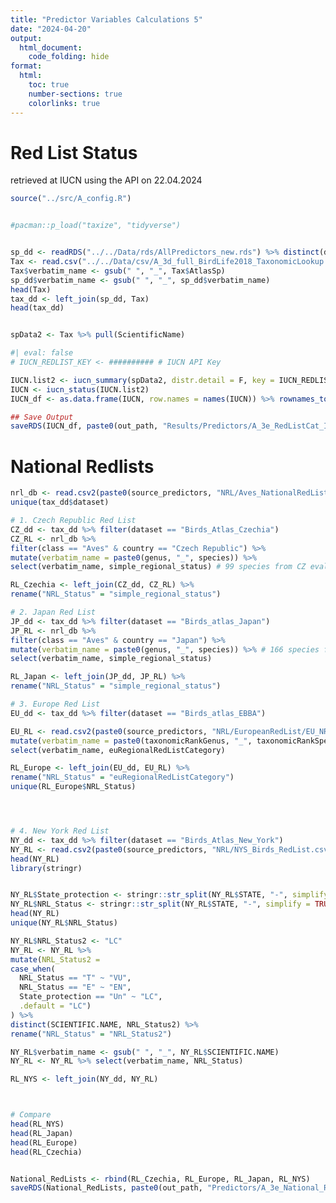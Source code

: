 ```yaml
---
title: "Predictor Variables Calculations 5"
date: "2024-04-20"
output:
  html_document:
    code_folding: hide
format:
  html:
    toc: true
    number-sections: true
    colorlinks: true
---
```


# Red List Status
retrieved at IUCN using the API on 22.04.2024

```r
source("../src/A_config.R")


#pacman::p_load("taxize", "tidyverse")


sp_dd <- readRDS("../../Data/rds/AllPredictors_new.rds") %>% distinct(dataset, verbatim_name)
Tax <- read.csv("../../Data/csv/A_3d_full_BirdLife2018_TaxonomicLookup.csv") 
Tax$verbatim_name <- gsub(" ", "_", Tax$AtlasSp)
sp_dd$verbatim_name <- gsub(" ", "_", sp_dd$verbatim_name)
head(Tax)
tax_dd <- left_join(sp_dd, Tax)
head(tax_dd)


spData2 <- Tax %>% pull(ScientificName)

```


```r
#| eval: false
# IUCN_REDLIST_KEY <- ########## # IUCN API Key

IUCN.list2 <- iucn_summary(spData2, distr.detail = F, key = IUCN_REDLIST_KEY)
IUCN <- iucn_status(IUCN.list2) 
IUCN_df <- as.data.frame(IUCN, row.names = names(IUCN)) %>% rownames_to_column(var = "ScientificName") %>% left_join(Tax) %>% distinct(AtlasSp, IUCN)

## Save Output
saveRDS(IUCN_df, paste0(out_path, "Results/Predictors/A_3e_RedListCat_IUCN2024.rds"))

```

# National Redlists

```r

nrl_db <- read.csv2(paste0(source_predictors, "NRL/Aves_NationalRedLists.csv"))
unique(tax_dd$dataset)

# 1. Czech Republic Red List
CZ_dd <- tax_dd %>% filter(dataset == "Birds_Atlas_Czechia")
CZ_RL <- nrl_db %>% 
filter(class == "Aves" & country == "Czech Republic") %>%
mutate(verbatim_name = paste0(genus, "_", species)) %>%
select(verbatim_name, simple_regional_status) # 99 species from CZ evaluated

RL_Czechia <- left_join(CZ_dd, CZ_RL) %>% 
rename("NRL_Status" = "simple_regional_status")

# 2. Japan Red List
JP_dd <- tax_dd %>% filter(dataset == "Birds_atlas_Japan")
JP_RL <- nrl_db %>% 
filter(class == "Aves" & country == "Japan") %>%
mutate(verbatim_name = paste0(genus, "_", species)) %>% # 166 species from Japan
select(verbatim_name, simple_regional_status)

RL_Japan <- left_join(JP_dd, JP_RL) %>% 
rename("NRL_Status" = "simple_regional_status")

# 3. Europe Red List
EU_dd <- tax_dd %>% filter(dataset == "Birds_atlas_EBBA")

EU_RL <- read.csv2(paste0(source_predictors, "NRL/EuropeanRedList/EU_NRL_AVES.csv")) %>%
mutate(verbatim_name = paste0(taxonomicRankGenus, "_", taxonomicRankSpecies)) %>% 
select(verbatim_name, euRegionalRedListCategory)

RL_Europe <- left_join(EU_dd, EU_RL) %>% 
rename("NRL_Status" = "euRegionalRedListCategory")
unique(RL_Europe$NRL_Status)




# 4. New York Red List
NY_dd <- tax_dd %>% filter(dataset == "Birds_Atlas_New_York")
NY_RL <- read.csv2(paste0(source_predictors, "NRL/NYS_Birds_RedList.csv"))
head(NY_RL)
library(stringr)


NY_RL$State_protection <- stringr::str_split(NY_RL$STATE, "-", simplify = TRUE)[, 1]
NY_RL$NRL_Status <- stringr::str_split(NY_RL$STATE, "-", simplify = TRUE)[, 2]
head(NY_RL)
unique(NY_RL$NRL_Status)

NY_RL$NRL_Status2 <- "LC"
NY_RL <- NY_RL %>% 
mutate(NRL_Status2 = 
case_when(
  NRL_Status == "T" ~ "VU",
  NRL_Status == "E" ~ "EN",
  State_protection == "Un" ~ "LC",        
  .default = "LC")
) %>%
distinct(SCIENTIFIC.NAME, NRL_Status2) %>%
rename("NRL_Status" = "NRL_Status2")

NY_RL$verbatim_name <- gsub(" ", "_", NY_RL$SCIENTIFIC.NAME)
NY_RL <- NY_RL %>% select(verbatim_name, NRL_Status)

RL_NYS <- left_join(NY_dd, NY_RL) 



# Compare
head(RL_NYS)
head(RL_Japan)
head(RL_Europe)
head(RL_Czechia)


National_RedLists <- rbind(RL_Czechia, RL_Europe, RL_Japan, RL_NYS)
saveRDS(National_RedLists, paste0(out_path, "Predictors/A_3e_National_RedLists.rds"))

```